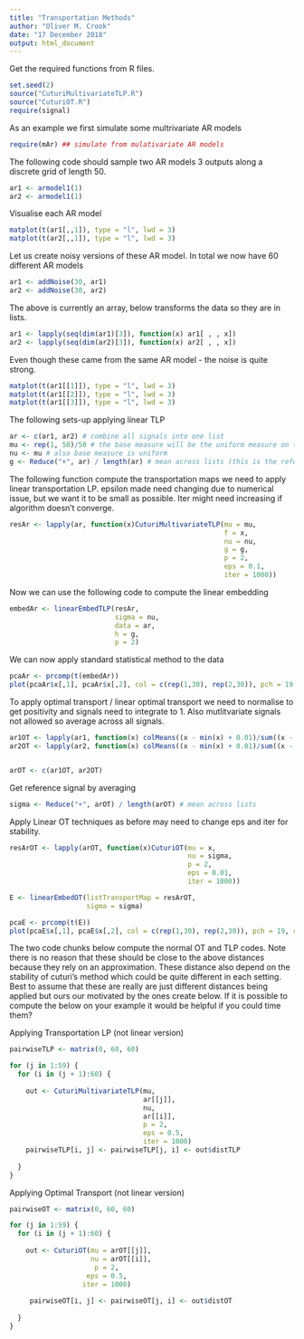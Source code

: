 ```yaml
---
title: "Transportation Methods"
author: "Oliver M. Crook"
date: "17 December 2018"
output: html_document
---
```


Get the required functions from R files.
```r
set.seed(2)
source("CuturiMultivariateTLP.R")
source("CuturiOT.R")
require(signal)
```

As an example we first simulate some multrivariate AR models
```r
require(mAr) ## simulate from mulativariate AR models
```


The following code should sample two AR models 3 outputs along a discrete grid of length 50.
```r
ar1 <- armodel1(1)
ar2 <- armodel1(1)
```

Visualise each AR model
```r
matplot(t(ar1[,,1]), type = "l", lwd = 3)
matplot(t(ar2[,,1]), type = "l", lwd = 3)
```

Let us create noisy versions of these AR model. In total we now have 60 different AR models
```r
ar1 <- addNoise(30, ar1)
ar2 <- addNoise(30, ar2)
```

The above is currently an array, below transforms the data so they are in lists.
```r
ar1 <- lapply(seq(dim(ar1)[3]), function(x) ar1[ , , x])
ar2 <- lapply(seq(dim(ar2)[3]), function(x) ar2[ , , x])
```


Even though these came from the same AR model - the noise is quite strong.
```r
matplot(t(ar1[[1]]), type = "l", lwd = 3)
matplot(t(ar1[[2]]), type = "l", lwd = 3)
matplot(t(ar1[[3]]), type = "l", lwd = 3)

```

The following sets-up applying linear TLP
```r
ar <- c(ar1, ar2) # combine all signals into one list
mu <- rep(1, 50)/50 # the base measure will be the uniform measure on the line (not need to change in application)
nu <- mu # also base measure is uniform
g <- Reduce("+", ar) / length(ar) # mean across lists (this is the reference measure)
```

The following function compute the transportation maps we need to apply linear transportation LP. epsilon made need changing
due to numerical issue, but we want it to be small as possible. Iter might need increasing if algorithm doesn't converge.
```r
resAr <- lapply(ar, function(x)CuturiMultivariateTLP(mu = mu,
                                                     f = x,
                                                     nu = nu,
                                                     g = g,
                                                     p = 2,
                                                     eps = 0.1,
                                                     iter = 1000))
```

Now we can use the following code to compute the linear embedding

```r
embedAr <- linearEmbedTLP(resAr,
                          sigma = nu,
                          data = ar,
                          h = g,
                          p = 2)
```

We can now apply standard statistical method to the data
```r
pcaAr <- prcomp(t(embedAr))
plot(pcaAr$x[,1], pcaAr$x[,2], col = c(rep(1,30), rep(2,30)), pch = 19, cex = 2)
```

To apply optimal transport / linear optimal transport we need to normalise to get positivity
and signals need to integrate to 1. Also mutlitvariate signals not allowed so average across all signals.
```r

ar1OT <- lapply(ar1, function(x) colMeans((x - min(x) + 0.01)/sum((x - min(x) + 0.01))))
ar2OT <- lapply(ar2, function(x) colMeans((x - min(x) + 0.01)/sum((x - min(x) + 0.01))))


arOT <- c(ar1OT, ar2OT)
```

Get reference signal by averaging
```r
sigma <- Reduce("+", arOT) / length(arOT) # mean across lists
```

Apply Linear OT techniques as before may need to change eps and iter for stability.
```r
resArOT <- lapply(arOT, function(x)CuturiOT(mu = x,
                                            nu = sigma,
                                            p = 2,
                                            eps = 0.01,
                                            iter = 1000))

E <- linearEmbedOT(listTransportMap = resArOT,
                   sigma = sigma)

```

```r
pcaE <- prcomp(t(E))
plot(pcaE$x[,1], pcaE$x[,2], col = c(rep(1,30), rep(2,30)), pch = 19, cex = 2)
```

The two code chunks below compute the normal OT and TLP codes. Note there is no reason
that these should be close to the above distances because they rely on an approximation.
These distance also depend on the stability of cuturi's method which could be quite
different in each setting. Best to assume that these are really are just different distances
being applied but ours our motivated by the ones create below. If it is possible to compute the below on your
example it would be helpful if you could time them?

Applying Transportation LP (not linear version)
```r
pairwiseTLP <- matrix(0, 60, 60)

for (j in 1:59) {
  for (i in (j + 1):60) {
  
    out <- CuturiMultivariateTLP(mu,
                                 ar[[j]],
                                 nu,
                                 ar[[i]],
                                 p = 2,
                                 eps = 0.5,
                                 iter = 1000)
    pairwiseTLP[i, j] <- pairwiseTLP[j, i] <- out$distTLP
    
  }
}
```


Applying Optimal Transport (not linear version)
```r

pairwiseOT <- matrix(0, 60, 60)

for (j in 1:59) {
  for (i in (j + 1):60) {
    
    out <- CuturiOT(mu = arOT[[j]],
                    nu = arOT[[i]],
                     p = 2,
                   eps = 0.5,
                  iter = 1000)
   
     pairwiseOT[i, j] <- pairwiseOT[j, i] <- out$distOT
    
  }
}
```

